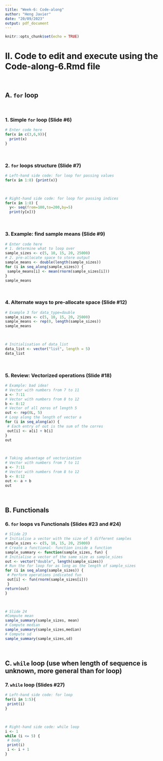 ```yaml
---
title: "Week-6: Code-along"
author: "Heng Javier"
date: "20/09/2023"
output: pdf_document
---
```


```r
knitr::opts_chunk$set(echo = TRUE)
```

# II. Code to edit and execute using the Code-along-6.Rmd file 
<br>

## A. `for` loop
<br>

### 1. Simple `for` loop (Slide #6)

```r
# Enter code here
for(x in c(3,6,9)){
  print(x)
}
```
<br>

### 2. `for` loops structure (Slide #7)

```r
# Left-hand side code: for loop for passing values
for(x in 1:8) {print(x)}
```
<br>
```r
# Right-hand side code: for loop for passing indices
for(x in 1:8) {
  y<- seq(from=100,to=200,by=5)
  print(y[x])}

```
<br>

### 3. Example: find sample means (Slide #9)

```r
# Enter code here
# 1. determine what to loop over
sample_sizes <- c(5, 10, 15, 20, 25000)
# 2. pre-allocate space to store output
sample_means <- double(length(sample_sizes))
for (i in seq_along(sample_sizes)) {
 sample_means[i] <- mean(rnorm(sample_sizes[i]))
}
sample_means
```
<br>

### 4. Alternate ways to pre-allocate space (Slide #12)

```r
# Example 3 for data_type=double
sample_sizes <- c(5, 10, 15, 20, 25000)
sample_means <- rep(0, length(sample_sizes))
sample_means
```
<br>

```r
# Initialisation of data_list
data_list <- vector("list", length = 5)
data_list
```
<br>

### 5. Review: Vectorized operations (Slide #18)

```r
# Example: bad idea!
# Vector with numbers from 7 to 11
a <- 7:11
# Vector with numbers from 8 to 12
b <- 8:12
# Vector of all zeros of length 5
out <- rep(0L, 5)
# Loop along the length of vector a
for (i in seq_along(a)) {
 # Each entry of out is the sum of the corres
 out[i] <- a[i] + b[i]
}
out
```
<br>

```r
# Taking advantage of vectorization
# Vector with numbers from 7 to 11
a <- 7:11
# Vector with numbers from 8 to 12
b <- 8:12
out <- a + b
out
```
<br>

## B. Functionals

### 6. `for` loops vs Functionals (Slides #23 and #24)

```r
# Slide 23
# Initialise a vector with the size of 5 different samples
sample_sizes <- c(5, 10, 15, 20, 25000)
# Create a functional- function inside a function
sample_summary <- function(sample_sizes, fun) {
# Initialise a vector of the same size as sample_sizes
out <- vector("double", length(sample_sizes))
# Run the for loop for as long as the length of sample_sizes
for (i in seq_along(sample_sizes)) {
 # Perform operations indicated fun
 out[i] <- fun(rnorm(sample_sizes[i]))
 }
return(out)
}

```
<br>

```r
# Slide 24
#Compute mean
sample_summary(sample_sizes, mean)
# Compute median
sample_summary(sample_sizes,median)
# Compute sd
sample_summary(sample_sizes,sd)
```
<br>

## C. `while` loop (use when length of sequence is unknown, more general than for loop)

### 7. `while` loop (Slides #27)

```r
# Left-hand side code: for loop
for(i in 1:5){
 print(i)
}

```
<br>

```r
# Right-hand side code: while loop
i <- 1
while (i <= 5) {
 # body
 print(i)
 i <- i + 1
}

```
<br>


